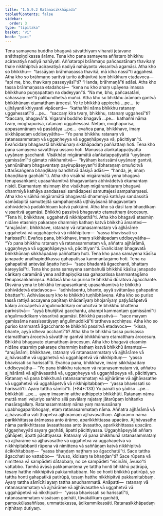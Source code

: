 ```yaml
---
title: "1.5.9.2 Ratanasikkhāpada"
tableOfContents: false
sidebar:
  order: 3
type: "tipitaka"
basket: "vi"
book: "paci"
---
```



<DynamicBreadcrumb />

<Division number="502" book="paci" bookNo="2" page="210">

<Paragraph number="1476" book="paci">
Tena samayena buddho bhagavā sāvatthiyaṃ viharati jetavane anāthapiṇḍikassa ārāme. Tena kho pana samayena aññataro bhikkhu aciravatiyā nadiyā nahāyati. Aññataropi brāhmaṇo pañcasatānaṃ thavikaṃ thale nikkhipitvā aciravatiyā nadiyā nahāyanto vissaritvā agamāsi. Atha kho so bhikkhu—  “tassāyaṃ brāhmaṇassa thavikā, mā idha nassī”ti aggahesi. Atha kho so brāhmaṇo saritvā turito ādhāvitvā taṃ bhikkhuṃ etadavoca—  “api me, bho, thavikaṃ passeyyāsī”ti? “Handa, brāhmaṇā”ti adāsi. Atha kho tassa brāhmaṇassa etadahosi—  “kena nu kho ahaṃ upāyena imassa bhikkhuno puṇṇapattaṃ na dadeyyan”ti. “Na me, bho, pañcasatāni, sahassaṃ me”ti palibundhetvā muñci.
</Paragraph>

<Paragraph number="1477" book="paci">
Atha kho so bhikkhu ārāmaṃ gantvā bhikkhūnaṃ etamatthaṃ ārocesi. Ye te bhikkhū appicchā …pe…  te ujjhāyanti khiyyanti vipācenti—  “kathañhi nāma bhikkhu ratanaṃ uggahessatī”ti …pe…  “saccaṃ kira tvaṃ, bhikkhu, ratanaṃ uggahesī”ti? “Saccaṃ, bhagavā”ti. Vigarahi buddho bhagavā …pe…  kathañhi nāma tvaṃ, moghapurisa, ratanaṃ uggahessasi. Netaṃ, moghapurisa, appasannānaṃ vā pasādāya …pe…  evañca pana, bhikkhave, imaṃ sikkhāpadaṃ uddiseyyātha—
</Paragraph>

<Paragraph number="1478" book="paci">
<Emphasis>“Yo pana bhikkhu ratanaṃ vā ratanasammataṃ vā uggaṇheyya vā uggaṇhāpeyya vā, pācittiyan”</Emphasis>ti.
</Paragraph>

<Paragraph number="1479" book="paci">
Evañcidaṃ bhagavatā bhikkhūnaṃ sikkhāpadaṃ paññattaṃ hoti.
</Paragraph>

</Division>
<Division number="503" book="paci" bookNo="2" page="210">

<Paragraph number="1480" book="paci">
Tena kho pana samayena sāvatthiyā ussavo hoti. Manussā alaṅkatappaṭiyattā uyyānaṃ gacchanti. Visākhāpi migāramātā alaṅkatappaṭiyattā “uyyānaṃ gamissāmī”ti gāmato nikkhamitvā—  “kyāhaṃ karissāmi uyyānaṃ gantvā, yannūnāhaṃ bhagavantaṃ payirupāseyyan”ti ābharaṇaṃ omuñcitvā uttarāsaṅgena bhaṇḍikaṃ bandhitvā dāsiyā adāsi—  “handa, je, imaṃ bhaṇḍikaṃ gaṇhāhī”ti. Atha kho visākhā migāramātā yena bhagavā tenupasaṅkami; upasaṅkamitvā bhagavantaṃ abhivādetvā ekamantaṃ nisīdi. Ekamantaṃ nisinnaṃ kho visākhaṃ migāramātaraṃ bhagavā dhammiyā kathāya sandassesi samādapesi samuttejesi sampahaṃsesi. Atha kho visākhā migāramātā bhagavatā dhammiyā kathāya sandassitā samādapitā samuttejitā sampahaṃsitā uṭṭhāyāsanā bhagavantaṃ abhivādetvā padakkhiṇaṃ katvā pakkāmi. Atha kho sā dāsī taṃ bhaṇḍikaṃ vissaritvā agamāsi. Bhikkhū passitvā bhagavato etamatthaṃ ārocesuṃ. “Tena hi, bhikkhave, uggahetvā nikkhipathā”ti. Atha kho bhagavā etasmiṃ nidāne etasmiṃ pakaraṇe dhammiṃ kathaṃ katvā bhikkhū āmantesi—  “anujānāmi, bhikkhave, ratanaṃ vā ratanasammataṃ vā ajjhārāme uggahetvā vā uggahāpetvā vā nikkhipituṃ—  ‘yassa bhavissati so harissatī’ti. Evañca pana, bhikkhave, imaṃ sikkhāpadaṃ uddiseyyātha—
</Paragraph>

<Paragraph number="1481" book="paci">
<Emphasis>“Yo pana bhikkhu ratanaṃ vā ratanasammataṃ vā, aññatra ajjhārāmā, uggaṇheyya vā uggaṇhāpeyya vā, pācittiyan”</Emphasis>ti.
</Paragraph>

<Paragraph number="1482" book="paci">
Evañcidaṃ bhagavatā bhikkhūnaṃ sikkhāpadaṃ paññattaṃ hoti.
</Paragraph>

</Division>
<Division number="504" book="paci" bookNo="2" page="211">

<Paragraph number="1483" book="paci">
Tena kho pana samayena kāsīsu janapade anāthapiṇḍikassa gahapatissa kammantagāmo hoti. Tena ca gahapatinā antevāsī āṇatto hoti—  “sace bhadantā āgacchanti, bhattaṃ kareyyāsī”ti. Tena kho pana samayena sambahulā bhikkhū kāsīsu janapade cārikaṃ caramānā yena anāthapiṇḍikassa gahapatissa kammantagāmo tenupasaṅkamiṃsu. Addasā kho so puriso te bhikkhū dūratova āgacchante. Disvāna yena te bhikkhū tenupasaṅkami; upasaṅkamitvā te bhikkhū abhivādetvā etadavoca—  “adhivāsentu, bhante, ayyā svātanāya gahapatino bhattan”ti. Adhivāsesuṃ kho te bhikkhū tuṇhībhāvena. Atha kho so puriso tassā rattiyā accayena paṇītaṃ khādanīyaṃ bhojanīyaṃ paṭiyādāpetvā kālaṃ ārocāpetvā aṅgulimuddikaṃ omuñcitvā te bhikkhū bhattena parivisitvā—  “ayyā bhuñjitvā gacchantu, ahampi kammantaṃ gamissāmī”ti aṅgulimuddikaṃ vissaritvā agamāsi. Bhikkhū passitvā—  “sace mayaṃ gamissāma nassissatāyaṃ aṅgulimuddikā”ti tattheva acchiṃsu. Atha kho so puriso kammantā āgacchanto te bhikkhū passitvā etadavoca—  “kissa, bhante, ayyā idheva acchantī”ti? Atha kho te bhikkhū tassa purisassa etamatthaṃ ārocetvā sāvatthiṃ gantvā bhikkhūnaṃ etamatthaṃ ārocesuṃ. Bhikkhū bhagavato etamatthaṃ ārocesuṃ.
</Paragraph>

<Paragraph number="1484" book="paci">
Atha kho bhagavā etasmiṃ nidāne etasmiṃ pakaraṇe dhammiṃ kathaṃ katvā bhikkhū āmantesi—  “anujānāmi, bhikkhave, ratanaṃ vā ratanasammataṃ vā ajjhārāme vā ajjhāvasathe vā uggahetvā vā uggahāpetvā vā nikkhipituṃ—  ‘yassa bhavissati so harissatī’ti. Evañca pana, bhikkhave, imaṃ sikkhāpadaṃ uddiseyyātha—
</Paragraph>

</Division>
<Division number="505" book="paci" bookNo="2" page="212">

<Paragraph number="1485" book="paci">
<Emphasis>“Yo pana bhikkhu ratanaṃ vā ratanasammataṃ vā, aññatra ajjhārāmā vā ajjhāvasathā vā, uggaṇheyya vā uggaṇhāpeyya vā, pācittiyaṃ. Ratanaṃ vā pana bhikkhunā ratanasammataṃ vā ajjhārāme vā ajjhāvasathe vā uggahetvā vā uggahāpetvā vā nikkhipitabbaṃ—  ‘yassa bhavissati so harissatī’ti. Ayaṃ tattha sāmīcī”</Emphasis>ti. (*84*:<Emphasis>133</Emphasis>)
</Paragraph>

</Division>
<Division number="506" book="paci" bookNo="2" page="212">

<Paragraph number="1486" book="paci">
<Emphasis>Yo panā</Emphasis>ti yo yādiso …pe…  <Emphasis>bhikkhū</Emphasis>ti …pe…  ayaṃ imasmiṃ atthe adhippeto bhikkhūti.
</Paragraph>

<Paragraph number="1487" book="paci">
<Emphasis>Ratanaṃ</Emphasis> nāma muttā maṇi veḷuriyo saṅkho silā pavālaṃ rajataṃ jātarūpaṃ lohitaṅko masāragallaṃ.
</Paragraph>

<Paragraph number="1488" book="paci">
<Emphasis>Ratanasammataṃ</Emphasis> nāma yaṃ manussānaṃ upabhogaparibhogaṃ, etaṃ ratanasammataṃ nāma.
</Paragraph>

<Paragraph number="1489" book="paci">
<Emphasis>Aññatra ajjhārāmā vā ajjhāvasathā vā</Emphasis>ti ṭhapetvā ajjhārāmaṃ ajjhāvasathaṃ.
</Paragraph>

<Paragraph number="1490" book="paci">
<Emphasis>Ajjhārāmo</Emphasis> nāma parikkhittassa ārāmassa anto ārāmo, aparikkhittassa upacāro.
</Paragraph>

<Paragraph number="1491" book="paci">
<Emphasis>Ajjhāvasatho</Emphasis> nāma parikkhittassa āvasathassa anto āvasatho, aparikkhittassa upacāro.
</Paragraph>

<Paragraph number="1492" book="paci">
<Emphasis>Uggaṇheyyā</Emphasis>ti sayaṃ gaṇhāti, āpatti pācittiyassa.
</Paragraph>

<Paragraph number="1493" book="paci">
<Emphasis>Uggaṇhāpeyyā</Emphasis>ti aññaṃ gāhāpeti, āpatti pācittiyassa.
</Paragraph>

<Paragraph number="1494" book="paci">
<Emphasis>Ratanaṃ vā pana bhikkhunā ratanasammataṃ vā ajjhārāme vā ajjhāvasathe vā uggahetvā vā uggahāpetvā vā nikkhipitabban</Emphasis>ti rūpena vā nimittena vā saññāṇaṃ katvā nikkhipitvā ācikkhitabbaṃ—  “yassa bhaṇḍaṃ naṭṭhaṃ so āgacchatū”ti. Sace tattha āgacchati so vattabbo—  “āvuso, kīdisaṃ te bhaṇḍan”ti? Sace rūpena vā nimittena vā sampādeti dātabbaṃ, no ce sampādeti “vicināhi, āvuso”ti vattabbo. Tamhā āvāsā pakkamantena ye tattha honti bhikkhū patirūpā, tesaṃ hatthe nikkhipitvā pakkamitabbaṃ. No ce honti bhikkhū patirūpā, ye tattha honti gahapatikā patirūpā, tesaṃ hatthe nikkhipitvā pakkamitabbaṃ.
</Paragraph>

<Paragraph number="1495" book="paci">
<Emphasis>Ayaṃ tattha sāmīcī</Emphasis>ti ayaṃ tattha anudhammatā.
</Paragraph>

</Division>
<Division number="507" book="paci" bookNo="2" page="213">

<Paragraph number="1496" book="paci">
Anāpatti—  ratanaṃ vā ratanasammataṃ vā ajjhārāme vā ajjhāvasathe vā uggahetvā vā uggahāpetvā vā nikkhipati—  “yassa bhavissati so harissatī”ti, ratanasammataṃ vissāsaṃ gaṇhāti, tāvakālikaṃ gaṇhāti, paṃsukūlasaññissa, ummattakassa, ādikammikassāti.

</Paragraph>
</Division>

<Paragraph number="1497" type="center" book="paci">
Ratanasikkhāpadaṃ niṭṭhitaṃ dutiyaṃ.
</Paragraph>